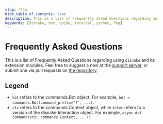 ```yaml
---
slug: /faq
hide_table_of_contents: true
description: This is a list of Frequently Asked Questions regarding using `disnake` and its extension modules.
keywords: [disnake, bot, guide, tutorial, python, faq]
---
```


# Frequently Asked Questions

This is a list of Frequently Asked Questions regarding using `disnake` and its extension modules. Feel free to suggest a
new at the [support server](https://discord.gg/disnake), or submit one via pull requests on [the repository](https://github.com/DisnakeDev/guide/pulls).

## Legend

-   `bot` refers to the <DocsLink ext="commands" reference="disnake.ext.commands.Bot">commands.Bot</DocsLink> object. For example, `bot = commands.Bot(command_prefix="!", ...)`.
-   `ctx` refers to the <DocsLink ext="commands" reference="disnake.ext.commands.Context">commands.Context</DocsLink> object, while `inter` refers to a version of the <DocsLink reference="disnake.Interaction">disnake.Interaction</DocsLink> object. For example, `async def command(ctx: commands.Context, ...):`

